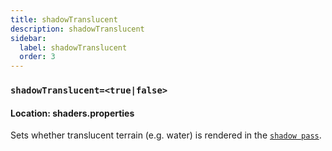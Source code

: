 ```yaml
---
title: shadowTranslucent
description: shadowTranslucent
sidebar:
  label: shadowTranslucent
  order: 3
---
```


### `shadowTranslucent=<true|false>`

#### Location: shaders.properties

Sets whether translucent terrain (e.g. water) is rendered in the [`shadow pass`](/reference/programs/shadow).